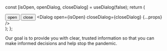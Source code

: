 
<Meta title="Building Blocks/Dialog" />


  const [isOpen, openDialog, closeDialog] = useDialog(false);
  return (
    <div>
      <button onClick={openDialog}>open</button>
      <button onClick={closeDialog}>close</button>
      <Dialog open={isOpen} closeDialog={closeDialog} {...props} />
    </div>
  );
};

<Story name="Open">
  <FramedDialog renderHeader={renderTitle} fullWidth maxWidth="md">
    Our goal is to provide you with clear, trusted information so that you can
    make informed decisions and help stop the pandemic.
  </FramedDialog>
</Story>
